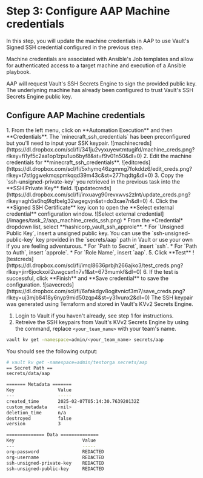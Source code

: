 # Step 3: Configure AAP Machine credentials

In this step, you will update the machine credentials in AAP to use Vault's Signed SSH credential configured in the previous step.

Machine credentials are associated with Ansible's Job templates and allow for authenticated access to a target machine and execution of a Ansible playbook.

AAP will request Vault's SSH Secrets Engine to sign the provided public key. The underlyning machine has already been configured to trust Vault's SSH Secrets Engine public key.

## Configure AAP Machine credentials
<Task id="configure_aap_machine_creds">
1. From the left menu, click on **Automation Execution** and then **Credentials**. The `minecraft_ssh_credentials` has been preconfigured but you'll need to input your SSK keypair.
![machinecreds](https://dl.dropbox.com/scl/fi/341ju2vyxuyewtmtugifd/machine_creds.png?rlkey=fi1yf5c2aa1op1zpu1uo6byf8&st=f9v01n50&dl=0)
2. Edit the machine credentials for **minecraft_ssh_credentials**.
![editcreds](https://dl.dropbox.com/scl/fi/5xhymq46zgmmg7fokddz6/edit_creds.png?rlkey=t7stlggwekmqspmkqqd39m43c&st=277hqdtg&dl=0)
3. Copy the `ssh-unsigned-private-key` you retrieved in the previous task into the **SSH Private Key** field.
![updatecreds](https://dl.dropbox.com/scl/fi/inxuavg90revxwvs2zlnt/update_creds.png?rlkey=agh5s6hq9lqfbelg32wgegvjn&st=do3xae7n&dl=0)
4. Click the **Signed SSH Certificate** key icon to open the **Select external credential** configuration window.
    ![Select external credential](/images/task_2/aap_machine_creds_ssh.png)
    * From the *Credential* dropdown list, select **hashicorp_vault_ssh_approle**. 
    * For `Unsigned Public Key`, insert a unsigned public key. You can use the `ssh-unsigned-public-key` key provided in the `secrets/aap` path in Vault or use your own if you are feeling adventurous.
    * For `Path to Secret`, insert `ssh`.
    * For `Path to Auth`, insert `approle`.
    * For `Role Name`, insert `aap`.
5. Click **Test**
![testcreds](https://dl.dropbox.com/scl/fi/imql8636prbjh266ajko3/test_creds.png?rlkey=jirr6jockxoil2uwgcsn1n7v1&st=673mumkf&dl=0)
6. If the test is successful, click **Finish** and **Save credential** to save the configuration.
![savecreds](https://dl.dropbox.com/scl/fi/6afakdgv8ogitvnicf3m7/save_creds.png?rlkey=uj3mjb8418y6nyp9mid50zqp4&st=y31vunx2&dl=0)
</Task>

<Solution title="Solution: Retrieving SSH keypair from Vault">
The SSH keypair was generated using Terraform and stored in Vault's KVv2 Secrets Engine.

1. Login to Vault if you haven't already, see step 1 for instructions.
2. Retreive the SSH keypairs from Vault's KVv2 Secrets Engine by using the command, replace `<your_team_name>` with your team's name.
```bash
vault kv get -namespace=admin/<your_team_name> secrets/aap
```
You should see the following output:
```bash
# vault kv get -namespace=admin/testorga secrets/aap
== Secret Path ==
secrets/data/aap

======= Metadata =======
Key                Value
---                -----
created_time       2025-02-07T05:14:30.763920132Z
custom_metadata    <nil>
deletion_time      n/a
destroyed          false
version            3

============== Data ==============
Key                         Value
---                         -----
org-password                REDACTED
org-username                REDACTED
ssh-unsigned-private-key    REDACTED
ssh-unsigned-public-key     REDACTED
```
</Solution>